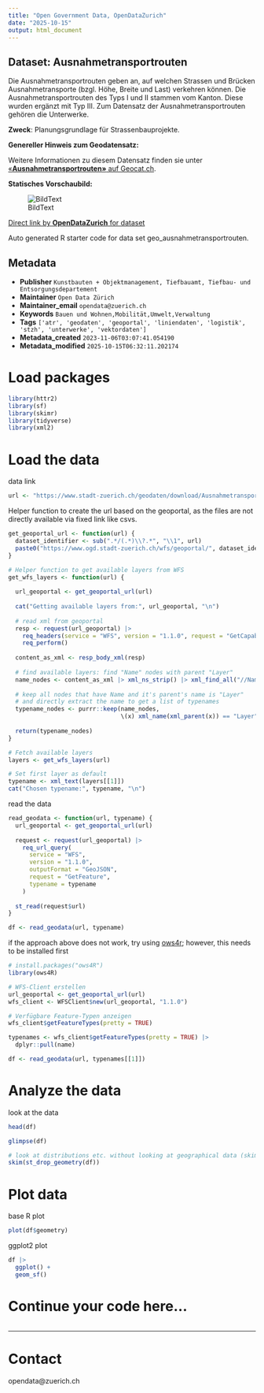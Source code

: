 ```yaml
---
title: "Open Government Data, OpenDataZurich"
date: "2025-10-15"
output: html_document
---
```


## Dataset: Ausnahmetransportrouten

Die Ausnahmetransportrouten geben an, auf welchen Strassen und Brücken Ausnahmetransporte (bzgl. Höhe, Breite und Last) verkehren können. Die Ausnahmetransportrouten des Typs I und II stammen vom Kanton. Diese wurden ergänzt mit Typ III. Zum Datensatz der Ausnahmetransportrouten gehören die Unterwerke.

**Zweck**: Planungsgrundlage für Strassenbauprojekte.

**Genereller Hinweis zum Geodatensatz:**


Weitere Informationen zu diesem Datensatz finden sie unter [«**Ausnahmetransportrouten»** auf Geocat.ch](https://www.geocat.ch/geonetwork/srv/ger/catalog.search#/metadata/0d6f41ac-4929-4da0-9131-f137ae4193b4).				
			   

**Statisches Vorschaubild:**

![BildText](https://www.gis.stadt-zuerich.ch/zueriplan_docs/geocat/0d6f41ac-4929-4da0-9131-f137ae4193b4.png)



[Direct link by **OpenDataZurich** for dataset](https://data.stadt-zuerich.ch/dataset/geo_ausnahmetransportrouten)

Auto generated R starter code for data set geo_ausnahmetransportrouten.

## Metadata

- **Publisher** `Kunstbauten + Objektmanagement, Tiefbauamt, Tiefbau- und Entsorgungsdepartement`
- **Maintainer** `Open Data Zürich`
- **Maintainer_email** `opendata@zuerich.ch`
- **Keywords** `Bauen und Wohnen,Mobilität,Umwelt,Ver­walt­ung`
- **Tags** `['atr', 'geodaten', 'geoportal', 'liniendaten', 'logistik', 'stzh', 'unterwerke', 'vektordaten']`
- **Metadata_created** `2023-11-06T03:07:41.054190`
- **Metadata_modified** `2025-10-15T06:32:11.202174`


# Load packages

```r
library(httr2)
library(sf)
library(skimr)
library(tidyverse)
library(xml2)
```

# Load the data

data link
```r
url <- "https://www.stadt-zuerich.ch/geodaten/download/Ausnahmetransportrouten?format=geojson_link"
```


Helper function to create the url based on the geoportal, as the files are not directly available via fixed link like csvs.
```r
get_geoportal_url <- function(url) {
  dataset_identifier <- sub(".*/(.*)\\?.*", "\\1", url)
  paste0("https://www.ogd.stadt-zuerich.ch/wfs/geoportal/", dataset_identifier)
}
```

```r
# Helper function to get available layers from WFS
get_wfs_layers <- function(url) {
  
  url_geoportal <- get_geoportal_url(url)
  
  cat("Getting available layers from:", url_geoportal, "\n")
  
  # read xml from geoportal
  resp <- request(url_geoportal) |> 
    req_headers(service = "WFS", version = "1.1.0", request = "GetCapabilities") |> 
    req_perform()
  
  content_as_xml <- resp_body_xml(resp)
  
  # find available layers: find "Name" nodes with parent "Layer"
  name_nodes <- content_as_xml |> xml_ns_strip() |> xml_find_all("//Name")
  
  # keep all nodes that have Name and it's parent's name is "Layer"
  # and directly extract the name to get a list of typenames
  typename_nodes <- purrr::keep(name_nodes,
                                \(x) xml_name(xml_parent(x)) == "Layer")
  
  return(typename_nodes)
}

# Fetch available layers
layers <- get_wfs_layers(url)

# Set first layer as default
typename <- xml_text(layers[[1]])
cat("Chosen typename:", typename, "\n")
```

read the data
```r
read_geodata <- function(url, typename) {
  url_geoportal <- get_geoportal_url(url)
  
  request <- request(url_geoportal) |>
    req_url_query(
      service = "WFS",
      version = "1.1.0",
      outputFormat = "GeoJSON",
      request = "GetFeature",
      typename = typename
    )
  
  st_read(request$url)
}

df <- read_geodata(url, typename)
```

if the approach above does not work, try using [ows4r](https://eblondel.github.io/ows4R/); however, this needs to be installed first
```r
# install.packages("ows4R")
library(ows4R)

# WFS-Client erstellen
url_geoportal <- get_geoportal_url(url)
wfs_client <- WFSClient$new(url_geoportal, "1.1.0")

# Verfügbare Feature-Typen anzeigen
wfs_client$getFeatureTypes(pretty = TRUE)

typenames <- wfs_client$getFeatureTypes(pretty = TRUE) |> 
  dplyr::pull(name)

df <- read_geodata(url, typenames[[1]])
```

# Analyze the data

look at the data
```r
head(df)
```

```r
glimpse(df)
```

```r
# look at distributions etc. without looking at geographical data (skim cannot deal with geometries)
skim(st_drop_geometry(df))
```

# Plot data

base R plot
```r
plot(df$geometry)
```

ggplot2 plot
```r
df |>
  ggplot() +
  geom_sf()
```

# Continue your code here...

```r

```

------------------------------------------------------------------------

# Contact

opendata@zuerich.ch
